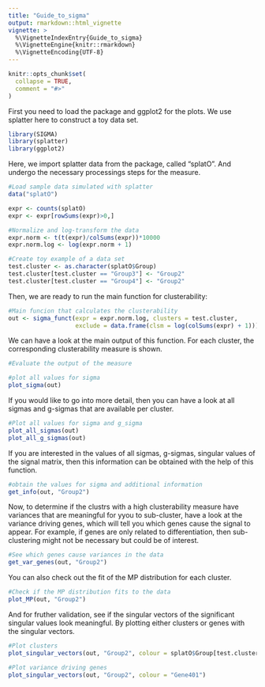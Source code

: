 ```yaml
---
title: "Guide_to_sigma"
output: rmarkdown::html_vignette
vignette: >
  %\VignetteIndexEntry{Guide_to_sigma}
  %\VignetteEngine{knitr::rmarkdown}
  %\VignetteEncoding{UTF-8}
---
```


```r
knitr::opts_chunk$set(
  collapse = TRUE,
  comment = "#>"
)
```

First you need to load the package and ggplot2 for the plots. We use splatter here to construct a toy data set. 
```r
library(SIGMA)
library(splatter)
library(ggplot2)
```

Here, we import splatter data from the package, called "splatO". And undergo the necessary processings steps for the measure. 
```r
#Load sample data simulated with splatter
data("splatO")

expr <- counts(splatO)
expr <- expr[rowSums(expr)>0,]

#Normalize and log-transform the data
expr.norm <- t(t(expr)/colSums(expr))*10000
expr.norm.log <- log(expr.norm + 1)

#Create toy example of a data set
test.cluster <- as.character(splatO$Group)
test.cluster[test.cluster == "Group3"] <- "Group2"
test.cluster[test.cluster == "Group4"] <- "Group2"
```

Then, we are ready to run the main function for clusterability:
```r
#Main funcion that calculates the clusterability
out <- sigma_funct(expr = expr.norm.log, clusters = test.cluster, 
                   exclude = data.frame(clsm = log(colSums(expr) + 1)))
```

We can have a look at the main output of this function. For each cluster, the corresponding clusterability measure is shown. 
```r
#Evaluate the output of the measure

#plot all values for sigma
plot_sigma(out)
```

If you would like to go into more detail, then you can have a look at all sigmas and g-sigmas that are available per cluster. 
```r
#Plot all values for sigma and g_sigma
plot_all_sigmas(out)
plot_all_g_sigmas(out)

```

If you are interested in the values of all sigmas, g-sigmas, singular values of the signal matrix, then this information can be obtained with the help of this function. 
```r
#obtain the values for sigma and additional information
get_info(out, "Group2")
```

Now, to determine if the clustrs with a high clusterability measure have variances that are meaningful for yyou to sub-cluster, have a look at the variance driving genes, which will tell you which genes cause the signal to appear. For example, if genes are only related to differentiation, then sub-clustering might not be necessary but could be of interest.
```r
#See which genes cause variances in the data
get_var_genes(out, "Group2")
```

You can also check out the fit of the MP distribution for each cluster. 
```r
#Check if the MP distribution fits to the data
plot_MP(out, "Group2")
```

And for fruther validation, see if the singular vectors of the significant singular values look meaningful. By plotting either clusters or genes with the singular vectors. 
```r
#Plot clusters
plot_singular_vectors(out, "Group2", colour = splatO$Group[test.cluster == "Group2"])

#Plot variance driving genes
plot_singular_vectors(out, "Group2", colour = "Gene401")

```
